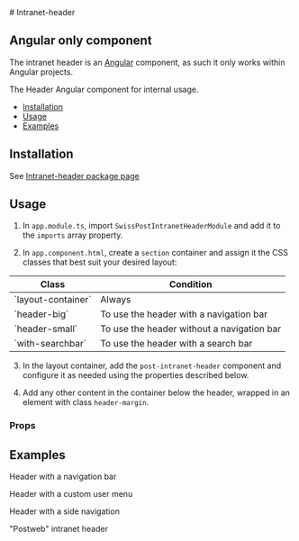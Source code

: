 
<Meta of={IntranetHeaderStories} />

<div className="d-flex align-items-center justify-content-between">
  # Intranet-header

  <PostComponentDemoLink component="intranet-layout" />
</div>

<div className="alert alert-info alert-md">
  <h2 className="alert-heading">Angular only component</h2>
  <p>The intranet header is an <a href="//Angular.io" target="_blank">Angular</a> component, as such it only works
    within Angular projects.</p>
</div>

The Header Angular component for internal usage.

<ul>
  <li>
    <a href="#installation" target="_self">Installation</a>
  </li>
  <li>
    <a href="#usage" target="_self">Usage</a>
  </li>
  <li>
    <a href="#examples" target="_self">Examples</a>
  </li>
</ul>

## Installation

See <a href="/?path=/docs/7068be42-1a20-4a34-9e79-7fb7f9f2940f--docs">Intranet-header package page</a>

## Usage

1. In `app.module.ts`, import `SwissPostIntranetHeaderModule` and add it to the `imports` array property.

<Source code={SampleUse} language="typescript" />

2. In `app.component.html`, create a `section` container and assign it the CSS classes that best suit your desired layout:

<div className="table-responsive">
  <table className="table">
    <thead>
      <tr>
        <th>Class</th>
        <th>Condition</th>
      </tr>
    </thead>
    <tbody>
      <tr>
        <td>`layout-container`</td>
        <td>Always</td>
      </tr>
      <tr>
        <td>`header-big`</td>
        <td>To use the header with a navigation bar</td>
      </tr>
      <tr>
        <td>`header-small`</td>
        <td>To use the header without a navigation bar</td>
      </tr>
      <tr>
        <td>`with-searchbar`</td>
        <td>To use the header with a search bar</td>
      </tr>
    </tbody>
  </table>
</div>

3. In the layout container, add the `post-intranet-header` component and configure it as needed using the properties described below.

4. Add any other content in the container below the header, wrapped in an element with class `header-margin`.

### Props

<ArgTypes of={IntranetHeaderStories} />

## Examples

<PostTabs>
  <PostTabHeader slot="tabs" panel="headerNavbar">Header with a navigation bar</PostTabHeader>
  <PostTabPanel name="headerNavbar">
    <Source code={SampleNavigationBar} language="html" />
  </PostTabPanel>

  <PostTabHeader slot="tabs" panel="headerWithCustomUserMenu">Header with a custom user menu</PostTabHeader>
  <PostTabPanel name="headerWithCustomUserMenu">
    <Source code={SampleSideUserMenuDropdown} language="html" />
  </PostTabPanel>

  <PostTabHeader slot="tabs" panel="headerSideNavigation">Header with a side navigation</PostTabHeader>
  <PostTabPanel name="headerSideNavigation">
    <Source code={SampleSideNavigation} language="html" />
  </PostTabPanel>

  <PostTabHeader slot="tabs" panel="headerPostweb">"Postweb" intranet header</PostTabHeader>
  <PostTabPanel name="headerPostweb">
    <Source code={SamplePostweb} language="html" />
  </PostTabPanel>
</PostTabs>
